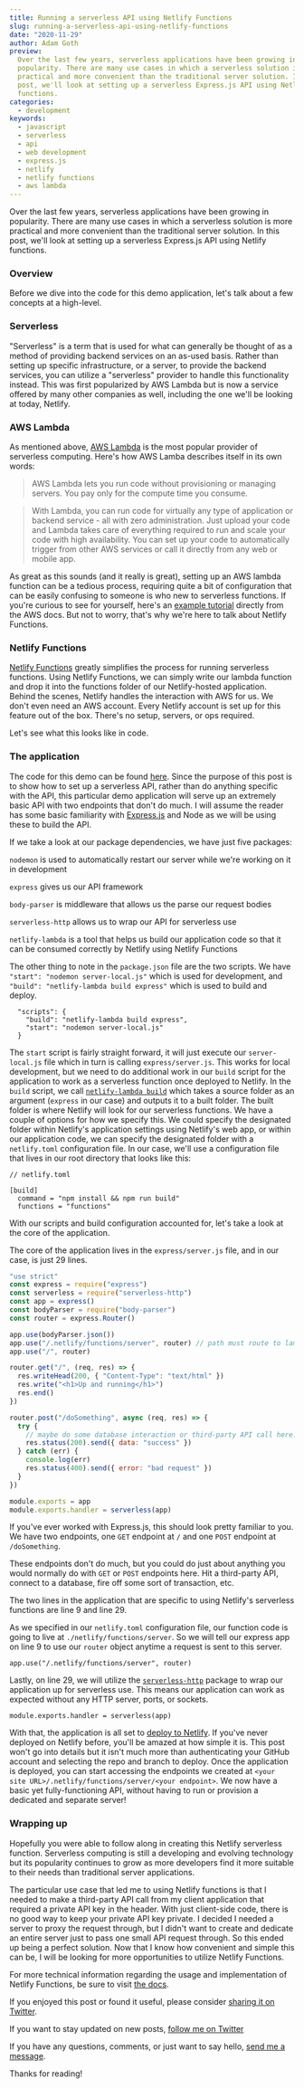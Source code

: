```yaml
---
title: Running a serverless API using Netlify Functions
slug: running-a-serverless-api-using-netlify-functions
date: "2020-11-29"
author: Adam Goth
preview:
  Over the last few years, serverless applications have been growing in
  popularity. There are many use cases in which a serverless solution is more
  practical and more convenient than the traditional server solution. In this
  post, we'll look at setting up a serverless Express.js API using Netlify
  functions.
categories:
  - development
keywords:
  - javascript
  - serverless
  - api
  - web development
  - express.js
  - netlify
  - netlify functions
  - aws lambda
---
```


Over the last few years, serverless applications have been growing in
popularity. There are many use cases in which a serverless solution is more
practical and more convenient than the traditional server solution. In this
post, we'll look at setting up a serverless Express.js API using Netlify
functions.

### Overview

Before we dive into the code for this demo application, let's talk about a few
concepts at a high-level.

### Serverless

"Serverless" is a term that is used for what can generally be thought of as a
method of providing backend services on an as-used basis. Rather than setting up
specific infrastructure, or a server, to provide the backend services, you can
utilize a "serverless" provider to handle this functionality instead. This was
first popularized by AWS Lambda but is now a service offered by many other
companies as well, including the one we'll be looking at today, Netlify.

### AWS Lambda

As mentioned above, [AWS Lambda](https://aws.amazon.com/lambda) is the most
popular provider of serverless computing. Here's how AWS Lamba describes itself
in its own words:

> AWS Lambda lets you run code without provisioning or managing servers. You pay
> only for the compute time you consume.

> With Lambda, you can run code for virtually any type of application or backend
> service - all with zero administration. Just upload your code and Lambda takes
> care of everything required to run and scale your code with high availability.
> You can set up your code to automatically trigger from other AWS services or
> call it directly from any web or mobile app.

As great as this sounds (and it really is great), setting up an AWS lambda
function can be a tedious process, requiring quite a bit of configuration that
can be easily confusing to someone is who new to serverless functions. If you're
curious to see for yourself, here's an
[example tutorial](https://docs.aws.amazon.com/toolkit-for-eclipse/v1/user-guide/lambda-tutorial.html)
directly from the AWS docs. But not to worry, that's why we're here to talk
about Netlify Functions.

### Netlify Functions

[Netlify Functions](https://www.netlify.com/products/functions) greatly
simplifies the process for running serverless functions. Using Netlify
Functions, we can simply write our lambda function and drop it into the
functions folder of our Netlify-hosted application. Behind the scenes, Netlify
handles the interaction with AWS for us. We don't even need an AWS account.
Every Netlify account is set up for this feature out of the box. There's no
setup, servers, or ops required.

Let's see what this looks like in code.

### The application

The code for this demo can be found
[here](https://github.com/adamgoth/netlify-serverless-demo). Since the purpose
of this post is to show how to set up a serverless API, rather than do anything
specific with the API, this particular demo application will serve up an
extremely basic API with two endpoints that don't do much. I will assume the
reader has some basic familiarity with [Express.js](https://expressjs.com/) and
Node as we will be using these to build the API.

If we take a look at our package dependencies, we have just five packages:

`nodemon` is used to automatically restart our server while we're working on it
in development

`express` gives us our API framework

`body-parser` is middleware that allows us the parse our request bodies

`serverless-http` allows us to wrap our API for serverless use

`netlify-lambda` is a tool that helps us build our application code so that it
can be consumed correctly by Netlify using Netlify Functions

The other thing to note in the `package.json` file are the two scripts. We have
`"start": "nodemon server-local.js"` which is used for development, and
`"build": "netlify-lambda build express"` which is used to build and deploy.

```
  "scripts": {
    "build": "netlify-lambda build express",
    "start": "nodemon server-local.js"
  }
```

The `start` script is fairly straight forward, it will just execute our
`server-local.js` file which in turn is calling `express/server.js`. This works
for local development, but we need to do additional work in our `build` script
for the application to work as a serverless function once deployed to Netlify.
In the `build` script, we call
[`netlify-lambda build`](https://github.com/netlify/netlify-lambda#netlify-lambda-build)
which takes a source folder as an argument (`express` in our case) and outputs
it to a built folder. The built folder is where Netlify will look for our
serverless functions. We have a couple of options for how we specify this. We
could specify the designated folder within Netlify's application settings using
Netlify's web app, or within our application code, we can specify the designated
folder with a `netlify.toml` configuration file. In our case, we'll use a
configuration file that lives in our root directory that looks like this:

```
// netlify.toml

[build]
  command = "npm install && npm run build"
  functions = "functions"
```

With our scripts and build configuration accounted for, let's take a look at the
core of the application.

The core of the application lives in the `express/server.js` file, and in our
case, is just 29 lines.

```javascript
"use strict"
const express = require("express")
const serverless = require("serverless-http")
const app = express()
const bodyParser = require("body-parser")
const router = express.Router()

app.use(bodyParser.json())
app.use("/.netlify/functions/server", router) // path must route to lambda
app.use("/", router)

router.get("/", (req, res) => {
  res.writeHead(200, { "Content-Type": "text/html" })
  res.write("<h1>Up and running</h1>")
  res.end()
})

router.post("/doSomething", async (req, res) => {
  try {
    // maybe do some database interaction or third-party API call here!
    res.status(200).send({ data: "success" })
  } catch (err) {
    console.log(err)
    res.status(400).send({ error: "bad request" })
  }
})

module.exports = app
module.exports.handler = serverless(app)
```

If you've ever worked with Express.js, this should look pretty familiar to you.
We have two endpoints, one `GET` endpoint at `/` and one `POST` endpoint at
`/doSomething`.

These endpoints don't do much, but you could do just about anything you would
normally do with `GET` or `POST` endpoints here. Hit a third-party API, connect
to a database, fire off some sort of transaction, etc.

The two lines in the application that are specific to using Netlify's serverless
functions are line 9 and line 29.

As we specified in our `netlify.toml` configuration file, our function code is
going to live at `./netlify/functions/server`. So we will tell our express app
on line 9 to use our `router` object anytime a request is sent to this server.

```
app.use("/.netlify/functions/server", router)
```

Lastly, on line 29, we will utilize the
[`serverless-http`](https://github.com/dougmoscrop/serverless-http) package to
wrap our application up for serverless use. This means our application can work
as expected without any HTTP server, ports, or sockets.

```
module.exports.handler = serverless(app)
```

With that, the application is all set to
[deploy to Netlify](https://docs.netlify.com/site-deploys/overview/#deploy-summary).
If you've never deployed on Netlify before, you'll be amazed at how simple it
is. This post won't go into details but it isn't much more than authenticating
your GitHub account and selecting the repo and branch to deploy. Once the
application is deployed, you can start accessing the endpoints we created at
`<your site URL>/.netlify/functions/server/<your endpoint>`. We now have a basic
yet fully-functioning API, without having to run or provision a dedicated and
separate server!

### Wrapping up

Hopefully you were able to follow along in creating this Netlify serverless
function. Serverless computing is still a developing and evolving technology but
its popularity continues to grow as more developers find it more suitable to
their needs than traditional server applications.

The particular use case that led me to using Netlify functions is that I needed
to make a third-party API call from my client application that required a
private API key in the header. With just client-side code, there is no good way
to keep your private API key private. I decided I needed a server to proxy the
request through, but I didn't want to create and dedicate an entire server just
to pass one small API request through. So this ended up being a perfect
solution. Now that I know how convenient and simple this can be, I will be
looking for more opportunities to utilize Netlify Functions.

For more technical information regarding the usage and implementation of Netlify
Functions, be sure to visit
[the docs](https://docs.netlify.com/functions/overview/#manage-your-serverless-functions).

If you enjoyed this post or found it useful, please consider
[sharing it on Twitter](https://twitter.com/intent/tweet?url=https%3A%2F%2Fwww.adamgoth.com%2Frunning-a-serverless-api-using-netlify-functions).

If you want to stay updated on new posts,
[follow me on Twitter](https://twitter.com/intent/follow?original_referer=https%3A%2F%2Fpublish.twitter.com%2F%3FbuttonType%3DFollowButton%26query%3Dhttps%253A%252F%252Ftwitter.com%252Finit_adam%26widget%3DButton&ref_src=twsrc%5Etfw&region=follow_link&screen_name=init_adam&tw_p=followbutton)

If you have any questions, comments, or just want to say hello,
[send me a message](https://twitter.com/messages/compose?recipient_id=33618361).

Thanks for reading!
